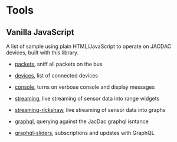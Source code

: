 # Tools

## Vanilla JavaScript

A list of sample using plain HTML/JavaScript to operate on JACDAC devices, built with this library.

* [packets](./tools/packets), sniff all packets on the bus
* [devices](./tools/devices), list of connected devices
* [console](./tools/console), turns on verbose console and display messages
* [streaming](./tools/streaming), live streaming of sensor data into range widgets
* [streaming-rickshaw](./tools/streaming-rickshaw), live streaming of sensor data into graphs

* [graphql](./tools/graphql), querying against the JacDac graphql isntance
* [graphql-sliders](./tools/graphql-sliders), subscriptions and updates with GraphQL
